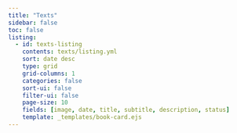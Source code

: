 ```yaml
---
title: "Texts"
sidebar: false
toc: false
listing:
  - id: texts-listing
    contents: texts/listing.yml
    sort: date desc
    type: grid
    grid-columns: 1
    categories: false
    sort-ui: false
    filter-ui: false
    page-size: 10
    fields: [image, date, title, subtitle, description, status]
    template: _templates/book-card.ejs
---
```


:::{#texts-listing}
:::
